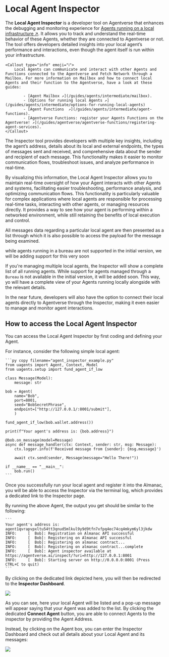 
# Local Agent Inspector

The **Local Agent Inspector** is a developer tool on Agentverse that enhances the debugging and monitoring experience for [Agents running on a local infrastructure ↗️](/guides/agents/intermediate/agent-types#local-agents). It allows you to track and understand the real-time behavior of these Agents, whether they are connected to Agentverse or not. The tool offers developers detailed insights into your local agent’s performance and interactions, even though the agent itself is run within your infrastructure.

    <Callout type="info" emoji="ℹ️">
        Local Agents can communicate and interact with other Agents and Functions connected to the Agentverse and Fetch Network through a Mailbox. For more information on Mailbox and how to connect local Agents and their function to the Agentverse, have a look at these guides:

            - [Agent Mailbox ↗️](/guides/agents/intermediate/mailbox).  
            - [Options for running local Agents ↗️](/guides/agents/intermediate/options-for-running-local-agents)
            - [Agent Functions  ↗️](/guides/agents/intermediate/agent-functions). 
            - [Agentverse Functions: register your Agents Functions on the Agentverse! ↗️](/guides/agentverse/agentverse-functions/registering-agent-services). 
    </Callout>

The Inspector tool provides developers with multiple key insights, including the agent’s address, details about its local and external endpoints, the types of messages sent and received, and comprehensive data about the sender and recipient of each message. This functionality makes it easier to monitor communication flows, troubleshoot issues, and analyze performance in real-time.

By visualizing this information, the Local Agent Inspector allows you to maintain real-time oversight of how your Agent interacts with other Agents and systems, facilitating easier troubleshooting, performance analysis, and optimizing communication flows. This functionality is particularly valuable for complex applications where local agents are responsible for processing real-time tasks, interacting with other agents, or managing resources directly. It provides a way to see how your agent is performing within a networked environment, while still retaining the benefits of local execution and control.

All messages data regarding a particular local agent are then presented as a list through which it is also possible to access the payload for the message being examined.

while agents running in a bureau are not supported in the initial version, we will be adding support for this very soon

If you're managing multiple local agents, the Inspector will show a complete list of all running agents. While support for agents managed through a `Bureau` is not available in the initial version, it will be added soon. This way, yo will have a complete view of your Agents running locally alongside with the relevant details.

In the near future, developers will also have the option to connect their local agents directly to Agentverse through the Inspector, making it even easier to manage and monitor agent interactions.

## How to access the Local Agent Inspector

You can access the Local Agent Inspector by first coding and defining your Agent. 

For instance, consider the following simple local agent:

    ```py copy filename="agent_inspector_example.py"
    from uagents import Agent, Context, Model
    from uagents.setup import fund_agent_if_low

    class Message(Model):
        message: str 

    bob = Agent(
        name="Bob",
        port=8001,
        seed="BobSecretPhrase",
        endpoint=["http://127.0.0.1/:8001/submit"],
        )

    fund_agent_if_low(bob.wallet.address())

    print(f"Your agent's address is: {bob.address}")

    @bob.on_message(model=Message)
    async def message_handler(ctx: Context, sender: str, msg: Message):
        ctx.logger.info(f'Received message from {sender}: {msg.message}') 

        await ctx.send(sender, Message(message="Hello There!"))

    if __name__ == "__main__":
        bob.run()
    ```

Once you successfully run your local agent and register it into the Almanac, you will be able to access the Inspector via the terminal log, which provides a dedicated link to the Inspector page.

By running the above Agent, the output you get should be similar to the following:

    ```
    Your agent's address is: agent1qvrapvpxltu54tt3qnud5mlkul9y9d9tfn7xfpq4ec74cq4mkym6yl3jkdw
    INFO:     [  Bob]: Registration on Almanac API successful
    INFO:     [  Bob]: Registering on Almanac API successful
    INFO:     [  Bob]: Registering on almanac contract...
    INFO:     [  Bob]: Registering on almanac contract...complete
    INFO:     [  Bob]: Agent inspector available at https://agentverse.ai/inspect/?uri=http://127.0.0.1:8001
    INFO:     [  Bob]: Starting server on http://0.0.0.0:8001 (Press CTRL+C to quit)
    ```

By clicking on the dedicated link depicted here, you will then be redirected to the **Inspector Dashboard**.

![](src/images/guides/inspector/inspector_1.png)

As you can see, here your local Agent will be listed and a pop-up message will appear saying that your Agent was added to the list. By clicking the dedicated **Connect Agent** button, you are able to connect Agents to the inspector by providing the Agent Address. 

Instead, by clicking on the Agent box, you can enter the Inspector Dashboard and check out all details about your Local Agent and its messages:

![](src/images/guides/inspector/inspector_2.png)
